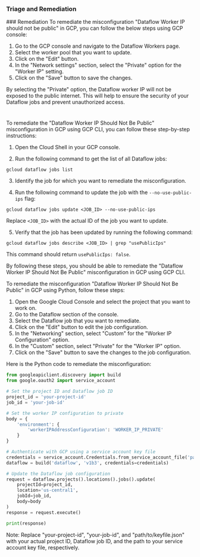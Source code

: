 
### Triage and Remediation
<Tabs>
<Tab title='Remediation'>
### Remediation

<AccordionGroup>
<Accordion title='Using Console' defaultOpen='true'>
To remediate the misconfiguration "Dataflow Worker IP should not be public" in GCP, you can follow the below steps using GCP console:

1. Go to the GCP console and navigate to the Dataflow Workers page.
2. Select the worker pool that you want to update.
3. Click on the "Edit" button.
4. In the "Network settings" section, select the "Private" option for the "Worker IP" setting.
5. Click on the "Save" button to save the changes.

By selecting the "Private" option, the Dataflow worker IP will not be exposed to the public internet. This will help to ensure the security of your Dataflow jobs and prevent unauthorized access.

#
</Accordion>

<Accordion title='Using CLI'>
To remediate the "Dataflow Worker IP Should Not Be Public" misconfiguration in GCP using GCP CLI, you can follow these step-by-step instructions:

1. Open the Cloud Shell in your GCP console.

2. Run the following command to get the list of all Dataflow jobs:
```
gcloud dataflow jobs list
```

3. Identify the job for which you want to remediate the misconfiguration.

4. Run the following command to update the job with the `--no-use-public-ips` flag:
```
gcloud dataflow jobs update <JOB_ID> --no-use-public-ips
```
Replace `<JOB_ID>` with the actual ID of the job you want to update.

5. Verify that the job has been updated by running the following command:
```
gcloud dataflow jobs describe <JOB_ID> | grep "usePublicIps"
```
This command should return `usePublicIps: false`.

By following these steps, you should be able to remediate the "Dataflow Worker IP Should Not Be Public" misconfiguration in GCP using GCP CLI.
</Accordion>

<Accordion title='Using Python'>
To remediate the misconfiguration "Dataflow Worker IP Should Not Be Public" in GCP using Python, follow these steps:

1. Open the Google Cloud Console and select the project that you want to work on.
2. Go to the Dataflow section of the console.
3. Select the Dataflow job that you want to remediate.
4. Click on the "Edit" button to edit the job configuration.
5. In the "Networking" section, select "Custom" for the "Worker IP Configuration" option.
6. In the "Custom" section, select "Private" for the "Worker IP" option.
7. Click on the "Save" button to save the changes to the job configuration.

Here is the Python code to remediate the misconfiguration:

```python
from googleapiclient.discovery import build
from google.oauth2 import service_account

# Set the project ID and Dataflow job ID
project_id = 'your-project-id'
job_id = 'your-job-id'

# Set the worker IP configuration to private
body = {
    'environment': {
        'workerIPAddressConfiguration': 'WORKER_IP_PRIVATE'
    }
}

# Authenticate with GCP using a service account key file
credentials = service_account.Credentials.from_service_account_file('path/to/keyfile.json')
dataflow = build('dataflow', 'v1b3', credentials=credentials)

# Update the Dataflow job configuration
request = dataflow.projects().locations().jobs().update(
    projectId=project_id,
    location='us-central1',
    jobId=job_id,
    body=body
)
response = request.execute()

print(response)
```

Note: Replace "your-project-id", "your-job-id", and "path/to/keyfile.json" with your actual project ID, Dataflow job ID, and the path to your service account key file, respectively.
</Accordion>

</AccordionGroup>
</Tab>
</Tabs>
